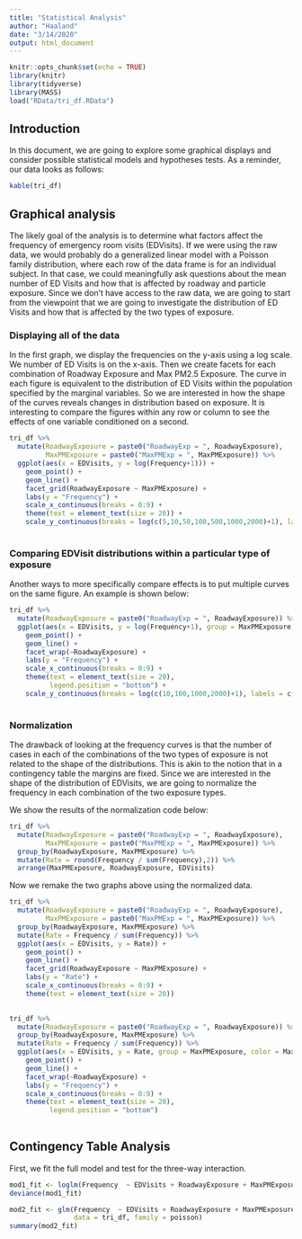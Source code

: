 ```yaml
---
title: "Statistical Analysis"
author: "Haaland"
date: "3/14/2020"
output: html_document
---
```


```r
knitr::opts_chunk$set(echo = TRUE)
library(knitr)
library(tidyverse)
library(MASS)
load("RData/tri_df.RData")
```

## Introduction


In this document, we are going to explore some graphical displays and consider possible statistical models and hypotheses tests. As a reminder, our data looks as follows:

```r
kable(tri_df)
```

## Graphical analysis

The likely goal of the analysis is to determine what factors affect the frequency of emergency room visits (EDVisits). If we were using the raw data, we would probably do a generalized linear model with a Poisson family distribution, where each row of the data frame is for an individual subject. In that case, we could meaningfully ask questions about the mean number of ED Visits and how that is affected by roadway and particle exposure. Since we don't have access to the raw data, we are going to start from the viewpoint that we are going to investigate the distribution of ED Visits and how that is affected by the two types of exposure.


### Displaying all of the data

In the first graph, we display the frequencies on the y-axis using a log scale. We number of ED Visits is on the x-axis. Then we create facets for each combination of Roadway Exposure and Max PM2.5 Exposure. The curve in each figure is equivalent to the distribution of ED Visits within the population specified by the marginal variables. So we are interested in how the shape of the curves reveals changes in distribution based on exposure. It is interesting to compare the figures within any row or column to see the effects of one variable conditioned on a second.

```r
tri_df %>%
  mutate(RoadwayExposure = paste0("RoadwayExp = ", RoadwayExposure),
         MaxPMExposure = paste0("MaxPMExp = ", MaxPMExposure)) %>%
  ggplot(aes(x = EDVisits, y = log(Frequency+1))) +
    geom_point() +
    geom_line() +
    facet_grid(RoadwayExposure ~ MaxPMExposure) +
    labs(y = "Frequency") + 
    scale_x_continuous(breaks = 0:9) +
    theme(text = element_text(size = 20)) +
    scale_y_continuous(breaks = log(c(5,10,50,100,500,1000,2000)+1), labels = c(5,10,50,100,500,1000,2000))
    
```

### Comparing EDVisit distributions within a particular type of exposure

Another ways to more specifically compare effects is to put multiple curves on the same figure. An example is shown below:

```r
tri_df %>%
  mutate(RoadwayExposure = paste0("RoadwayExp = ", RoadwayExposure)) %>%
  ggplot(aes(x = EDVisits, y = log(Frequency+1), group = MaxPMExposure, color = MaxPMExposure)) +
    geom_point() +
    geom_line() +
    facet_wrap(~RoadwayExposure) +
    labs(y = "Frequency") + 
    scale_x_continuous(breaks = 0:9) +
    theme(text = element_text(size = 20),
          legend.position = "bottom") +
    scale_y_continuous(breaks = log(c(10,100,1000,2000)+1), labels = c(10,100,1000,2000))
    
```


### Normalization

The drawback of looking at the frequency curves is that the number of cases in each of the combinations of the two types of exposure is not related to the shape of the distributions. This is akin to the notion that in a contingency table the margins are fixed. Since we are interested in the shape of the distribution of EDVisits, we are going to normalize the frequency in each combination of the two exposure types.

We show the results of the normalization code below:

```r
tri_df %>%
  mutate(RoadwayExposure = paste0("RoadwayExp = ", RoadwayExposure),
         MaxPMExposure = paste0("MaxPMExp = ", MaxPMExposure)) %>%
  group_by(RoadwayExposure, MaxPMExposure) %>%
  mutate(Rate = round(Frequency / sum(Frequency),2)) %>%
  arrange(MaxPMExposure, RoadwayExposure, EDVisits)
```

Now we remake the two graphs above using the normalized data.

```r
tri_df %>%
  mutate(RoadwayExposure = paste0("RoadwayExp = ", RoadwayExposure),
         MaxPMExposure = paste0("MaxPMExp = ", MaxPMExposure)) %>%
  group_by(RoadwayExposure, MaxPMExposure) %>%
  mutate(Rate = Frequency / sum(Frequency)) %>%
  ggplot(aes(x = EDVisits, y = Rate)) +
    geom_point() +
    geom_line() +
    facet_grid(RoadwayExposure ~ MaxPMExposure) +
    labs(y = "Rate") + 
    scale_x_continuous(breaks = 0:9) +
    theme(text = element_text(size = 20))
    
```


```r
tri_df %>%
  mutate(RoadwayExposure = paste0("RoadwayExp = ", RoadwayExposure)) %>%
  group_by(RoadwayExposure, MaxPMExposure) %>%
  mutate(Rate = Frequency / sum(Frequency)) %>%
  ggplot(aes(x = EDVisits, y = Rate, group = MaxPMExposure, color = MaxPMExposure)) +
    geom_point() +
    geom_line() +
    facet_wrap(~RoadwayExposure) +
    labs(y = "Frequency") + 
    scale_x_continuous(breaks = 0:9) +
    theme(text = element_text(size = 20),
          legend.position = "bottom")
    
```

## Contingency Table Analysis



First, we fit the full model and test for the three-way interaction.

```r
mod1_fit <- loglm(Frequency  ~ EDVisits + RoadwayExposure + MaxPMExposure + EDVisits*RoadwayExposure + EDVisits*MaxPMExposure, tri_df)
deviance(mod1_fit)
```

```r
mod2_fit <- glm(Frequency  ~ EDVisits + RoadwayExposure + MaxPMExposure + EDVisits*RoadwayExposure + EDVisits*MaxPMExposure,
                data = tri_df, family = poisson)
summary(mod2_fit)
```

